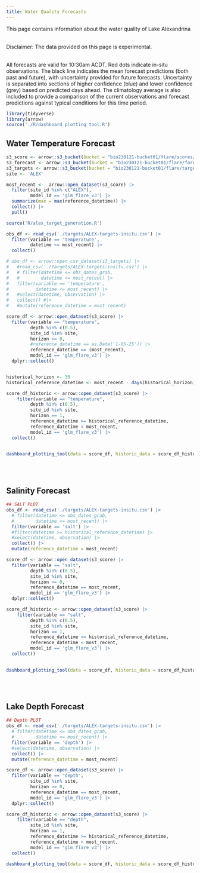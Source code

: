```yaml
---
title: Water Quality Forecasts
---
```


This page contains information about the water quality of Lake Alexandrina <br /> <br />

Disclaimer: The data provided on this page is experimental.<br /> <br />

All forecasts are valid for 10:30am ACDT. Red dots indicate in-situ observations. The black line indicates the mean forecast predictions (both past and future), with uncertainty provided for future forecasts. Uncertainty is separated into sections of higher confidence (blue) and lower confidence (grey) based on predicted days ahead. The climatology average is also included to provide a comparison of the current observations and forecast predictions against typical conditions for this time period.

```r
library(tidyverse)
library(arrow)
source('./R/dashboard_plotting_tool.R')
```

## Water Temperature Forecast

```r
s3_score <- arrow::s3_bucket(bucket = "bio230121-bucket01/flare/scores/parquet", endpoint_override = "renc.osn.xsede.org", anonymous = TRUE)
s3_forecast <- arrow::s3_bucket(bucket = "bio230121-bucket01/flare/forecasts/parquet", endpoint_override = "renc.osn.xsede.org", anonymous = TRUE)
s3_targets <- arrow::s3_bucket(bucket = "bio230121-bucket01/flare/targets/ALEX", endpoint_override = "renc.osn.xsede.org", anonymous = TRUE)
site <- 'ALEX'

most_recent <-  arrow::open_dataset(s3_score) |> 
  filter(site_id %in% c("ALEX"), 
         model_id == 'glm_flare_v3') |>
  summarize(max = max(reference_datetime)) |> 
  collect() |> 
  pull()

source('R/alex_target_generation.R')

obs_df <- read_csv('./targets/ALEX-targets-insitu.csv') |> 
  filter(variable == 'temperature',
         datetime <= most_recent) |> 
  collect()

# obs_df <- arrow::open_csv_dataset(s3_targets) |> 
#   #read_csv('./targets/ALEX-targets-insitu.csv') |> 
#   # filter(datetime <= obs_dates_grab,
#   #        datetime <= most_recent) |> 
#   filter(variable == 'temperature',
#          datetime <= most_recent) |> 
#   #select(datetime, observation) |> 
#   collect() #|> 
#   #mutate(reference_datetime = most_recent)

score_df <- arrow::open_dataset(s3_score) |>
  filter(variable == "temperature",
         depth %in% c(0.5),
         site_id %in% site,
         horizon >= 0,
         #reference_datetime == as.Date('1-05-25')) |> 
         reference_datetime == (most_recent),
         model_id == 'glm_flare_v3') |>
  dplyr::collect()


historical_horizon <- 30 
historical_reference_datetime <- most_recent - days(historical_horizon)

score_df_historic <- arrow::open_dataset(s3_score) |> 
    filter(variable == "temperature",
         depth %in% c(0.5),
         site_id %in% site,
         horizon == 1,
         reference_datetime >= historical_reference_datetime, 
         reference_datetime < most_recent,
         model_id == 'glm_flare_v3') |> 
  collect()
  

dashboard_plotting_tool(data = score_df, historic_data = score_df_historic, depths = c(0.5), tzone = 'Australia/Adelaide', ylims = c(10,30), site_name = site, obs_hist = obs_df, historical_horizon = historical_horizon, forecast_horizon_confidence = 10)

```

<br /> <br />

## Salinity Forecast

```r
## SALT PLOT 
obs_df <- read_csv('./targets/ALEX-targets-insitu.csv') |> 
  # filter(datetime <= obs_dates_grab,
  #        datetime <= most_recent) |> 
  filter(variable == 'salt') |> 
  #filter(datetime >= historical_reference_datetime) |> 
  #select(datetime, observation) |> 
  collect() |> 
  mutate(reference_datetime = most_recent)

score_df <- arrow::open_dataset(s3_score) |>
  filter(variable == "salt",
         depth %in% c(0.5),
         site_id %in% site,
         horizon >= 0,
         reference_datetime == most_recent,
         model_id == 'glm_flare_v3') |>
  dplyr::collect()

score_df_historic <- arrow::open_dataset(s3_score) |> 
    filter(variable == "salt",
         depth %in% c(0.5),
         site_id %in% site,
         horizon == 1,
         reference_datetime >= historical_reference_datetime, 
         reference_datetime < most_recent,
         model_id == 'glm_flare_v3') |> 
  collect()
  

dashboard_plotting_tool(data = score_df, historic_data = score_df_historic, depths = c(0.5), tzone = 'Australia/Adelaide', ylims = c(0,1), site_name = site, obs_hist = obs_df, historical_horizon = historical_horizon, forecast_horizon_confidence = 10)

```

<br /> <br />

## Lake Depth Forecast

```r
## Depth PLOT 
obs_df <- read_csv('./targets/ALEX-targets-insitu.csv') |> 
  # filter(datetime <= obs_dates_grab,
  #        datetime <= most_recent) |> 
  filter(variable == 'depth') |> 
  #select(datetime, observation) |> 
  collect() |> 
  mutate(reference_datetime = most_recent)

score_df <- arrow::open_dataset(s3_score) |>
  filter(variable == "depth",
         site_id %in% site,
         horizon >= 0,
         reference_datetime == most_recent,
         model_id == 'glm_flare_v3') |>
  dplyr::collect()

score_df_historic <- arrow::open_dataset(s3_score) |> 
    filter(variable == "depth",
         site_id %in% site,
         horizon == 1,
         reference_datetime >= historical_reference_datetime, 
         reference_datetime < most_recent,
         model_id == 'glm_flare_v3') |> 
  collect()

dashboard_plotting_tool(data = score_df, historic_data = score_df_historic, depths = c(NA), tzone = 'Australia/Adelaide', ylims = c(0,10), site_name = site, obs_hist = obs_df, historical_horizon = historical_horizon, forecast_horizon_confidence = 10)
```
